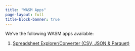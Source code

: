 ```yaml
---
title: "WASM Apps"
page-layout: full
title-block-banner: true
---
```


We've the following WASM apps available:

1. [Spreadsheet Explorer/Converter (CSV, JSON & Parquet)](/pages/app_spreadsheet.qmd)

